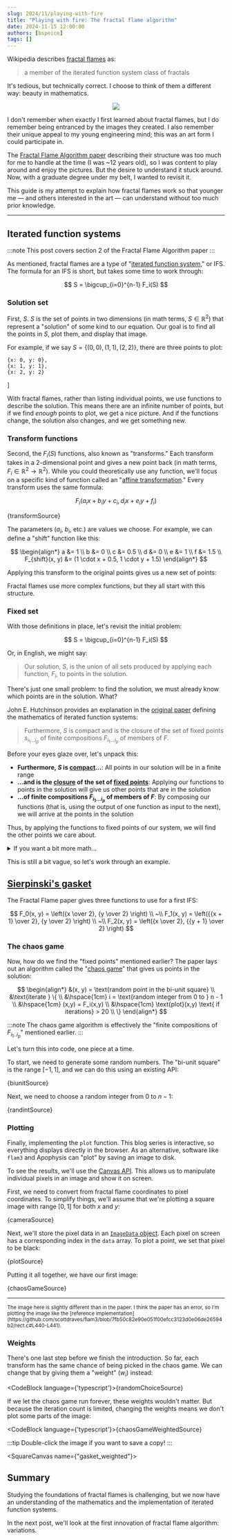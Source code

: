 ```yaml
---
slug: 2024/11/playing-with-fire
title: "Playing with fire: The fractal flame algorithm"
date: 2024-11-15 12:00:00
authors: [bspeice]
tags: []
---
```



Wikipedia describes [fractal flames](https://en.wikipedia.org/wiki/Fractal_flame) as:

> a member of the iterated function system class of fractals

It's tedious, but technically correct. I choose to think of them a different way: beauty in mathematics.


<center>
    <img src={banner} style={{filter: isDarkMode() ? '' : 'invert(1)'}}/>
</center>

<!-- truncate -->

I don't remember when exactly I first learned about fractal flames, but I do remember being entranced by the images they created.
I also remember their unique appeal to my young engineering mind; this was an art form I could participate in.

The [Fractal Flame Algorithm paper](https://flam3.com/flame_draves.pdf) describing their structure was too much
for me to handle at the time (I was ~12 years old), so I was content to play around and enjoy the pictures.
But the desire to understand it stuck around. Now, with a graduate degree under my belt, I wanted to revisit it.

This guide is my attempt to explain how fractal flames work so that younger me &mdash; and others interested in the art &mdash;
can understand without too much prior knowledge.

---

## Iterated function systems

:::note
This post covers section 2 of the Fractal Flame Algorithm paper
:::

As mentioned, fractal flames are a type of "[iterated function system](https://en.wikipedia.org/wiki/Iterated_function_system),"
or IFS. The formula for an IFS is short, but takes some time to work through:

$$
S = \bigcup_{i=0}^{n-1} F_i(S)
$$

### Solution set

First, $S$. $S$ is the set of points in two dimensions (in math terms, $S \in \mathbb{R}^2$)
that represent a "solution" of some kind to our equation.
Our goal is to find all the points in $S$, plot them, and display that image.

For example, if we say $S = \{(0,0), (1, 1), (2, 2)\}$, there are three points to plot:

    {x: 0, y: 0},
    {x: 1, y: 1},
    {x: 2, y: 2}
]

<VictoryChart theme={VictoryTheme.clean}>
    <VictoryScatter data={simpleData} size={5} style={{data: {fill: "blue"}}}/>
</VictoryChart>

With fractal flames, rather than listing individual points, we use functions to describe the solution.
This means there are an infinite number of points, but if we find _enough_ points to plot, we get a nice picture.
And if the functions change, the solution also changes, and we get something new.

### Transform functions

Second, the $F_i(S)$ functions, also known as "transforms."
Each transform takes in a 2-dimensional point and gives a new point back
(in math terms, $F_i \in \mathbb{R}^2 \rightarrow \mathbb{R}^2$).
While you could theoretically use any function, we'll focus on a specific kind of function
called an "[affine transformation](https://en.wikipedia.org/wiki/Affine_transformation)." Every transform uses the same formula:

$$
F_i(a_i x + b_i y + c_i, d_i x + e_i y + f_i)
$$


<CodeBlock language="typescript">{transformSource}</CodeBlock>

The parameters ($a_i$, $b_i$, etc.) are values we choose.
For example, we can define a "shift" function like this:

$$
\begin{align*}
a &= 1 \\
b &= 0 \\
c &= 0.5 \\
d &= 0 \\
e &= 1 \\
f &= 1.5 \\
F_{shift}(x, y) &= (1 \cdot x + 0.5, 1 \cdot y + 1.5)
\end{align*}
$$

Applying this transform to the original points gives us a new set of points:




<VictoryChart theme={VictoryTheme.clean}>
    <VictoryScatter data={simpleData} size={5} style={{data: {fill: "blue"}}}/>
    <VictoryScatter data={shiftData} size={5} style={{data: {fill: "orange"}}}/>
    <VictoryLegend
        data={[
            {name: "(x,y)", symbol: {fill: "blue"}},
            {name: "F(x,y)", symbol: {fill: "orange"}}
        ]}
        orientation={"vertical"}
        x={75}
        y={10}
    />
</VictoryChart>

Fractal flames use more complex functions, but they all start with this structure.

### Fixed set

With those definitions in place, let's revisit the initial problem:

$$
S = \bigcup_{i=0}^{n-1} F_i(S)
$$

Or, in English, we might say:

> Our solution, $S$, is the union of all sets produced by applying each function, $F_i$,
> to points in the solution.

There's just one small problem: to find the solution, we must already know which points are in the solution.
What?

John E. Hutchinson provides an explanation in the [original paper](https://maths-people.anu.edu.au/~john/Assets/Research%20Papers/fractals_self-similarity.pdf)
defining the mathematics of iterated function systems:

> Furthermore, $S$ is compact and is the closure of the set of fixed points $s_{i_1...i_p}$
> of finite compositions $F_{i_1...i_p}$ of members of $F$.

Before your eyes glaze over, let's unpack this:

- **Furthermore, $S$ is [compact](https://en.wikipedia.org/wiki/Compact_space)...**: All points in our solution will be in a finite range
- **...and is the [closure](https://en.wikipedia.org/wiki/Closure_(mathematics)) of the set of [fixed points](https://en.wikipedia.org/wiki/Fixed_point_(mathematics))**:
  Applying our functions to points in the solution will give us other points that are in the solution
- **...of finite compositions $F_{i_1...i_p}$ of members of $F$**: By composing our functions (that is,
  using the output of one function as input to the next), we will arrive at the points in the solution

Thus, by applying the functions to fixed points of our system, we will find the other points we care about.

<details>
    <summary>If you want a bit more math...</summary>

    ...then there are some extra details I've glossed over so far.

    First, the Hutchinson paper requires that the functions $F_i$ be _contractive_ for the solution set to exist.
    That is, applying the function to a point must bring it closer to other points. However, as the fractal flame
    algorithm demonstrates, we only need functions to be contractive _on average_. At worst, the system will
    degenerate and produce a bad image.

    Second, we're focused on $\mathbb{R}^2$ because we're generating images, but the math
    allows for arbitrary dimensions; you could also have 3-dimensional fractal flames.

    Finally, there's a close relationship between fractal flames and [attractors](https://en.wikipedia.org/wiki/Attractor).
    Specifically, the fixed points of $S$ act as attractors for the chaos game (explained below).
</details>

This is still a bit vague, so let's work through an example.

## [Sierpinski's gasket](https://www.britannica.com/biography/Waclaw-Sierpinski)

The Fractal Flame paper gives three functions to use for a first IFS:

$$
F_0(x, y) = \left({x \over 2}, {y \over 2} \right) \\
~\\
F_1(x, y) = \left({{x + 1} \over 2}, {y \over 2} \right) \\
~\\
F_2(x, y) = \left({x \over 2}, {{y + 1} \over 2} \right)
$$

### The chaos game

Now, how do we find the "fixed points" mentioned earlier? The paper lays out an algorithm called the "[chaos game](https://en.wikipedia.org/wiki/Chaos_game)"
that gives us points in the solution:

$$
\begin{align*}
&(x, y) = \text{random point in the bi-unit square} \\
&\text{iterate } \{ \\
&\hspace{1cm} i = \text{random integer from 0 to } n - 1 \\
&\hspace{1cm} (x,y) = F_i(x,y) \\
&\hspace{1cm} \text{plot}(x,y) \text{ if iterations} > 20 \\
\}
\end{align*}
$$

:::note
The chaos game algorithm is effectively the "finite compositions of $F_{i_1..i_p}$" mentioned earlier.
:::

Let's turn this into code, one piece at a time.

To start, we need to generate some random numbers. The "bi-unit square" is the range $[-1, 1]$,
and we can do this using an existing API:


<CodeBlock language="typescript">{biunitSource}</CodeBlock>

Next, we need to choose a random integer from $0$ to $n - 1$:


<CodeBlock language="typescript">{randintSource}</CodeBlock>

### Plotting

Finally, implementing the `plot` function. This blog series is interactive,
so everything displays directly in the browser. As an alternative,
software like `flam3` and Apophysis can "plot" by saving an image to disk.

To see the results, we'll use the [Canvas API](https://developer.mozilla.org/en-US/docs/Web/API/Canvas_API).
This allows us to manipulate individual pixels in an image and show it on screen.

First, we need to convert from fractal flame coordinates to pixel coordinates.
To simplify things, we'll assume that we're plotting a square image
with range $[0, 1]$ for both $x$ and $y$:


<CodeBlock language="typescript">{cameraSource}</CodeBlock>

Next, we'll store the pixel data in an [`ImageData` object](https://developer.mozilla.org/en-US/docs/Web/API/ImageData).
Each pixel on screen has a corresponding index in the `data` array.
To plot a point, we set that pixel to be black:


<CodeBlock language="typescript">{plotSource}</CodeBlock>

Putting it all together, we have our first image:



<Playground scope={Scope} noInline={true}>{chaosGameSource}</Playground>

<hr/>

<small>
    The image here is slightly different than in the paper.
    I think the paper has an error, so I'm plotting the image
    like the [reference implementation](https://github.com/scottdraves/flam3/blob/7fb50c82e90e051f00efcc3123d0e06de26594b2/rect.c#L440-L441).
</small>

### Weights

There's one last step before we finish the introduction. So far, each transform has
the same chance of being picked in the chaos game.
We can change that by giving them a "weight" ($w_i$) instead:


<CodeBlock language={'typescript'}>{randomChoiceSource}</CodeBlock>

If we let the chaos game run forever, these weights wouldn't matter.
But because the iteration count is limited, changing the weights
means we don't plot some parts of the image:


<CodeBlock language={'typescript'}>{chaosGameWeightedSource}</CodeBlock>

:::tip
Double-click the image if you want to save a copy!
:::


<SquareCanvas name={"gasket_weighted"}><GasketWeighted/></SquareCanvas>

## Summary

Studying the foundations of fractal flames is challenging,
but we now have an understanding of the mathematics
and the implementation of iterated function systems.

In the next post, we'll look at the first innovation of fractal flame algorithm: variations.
